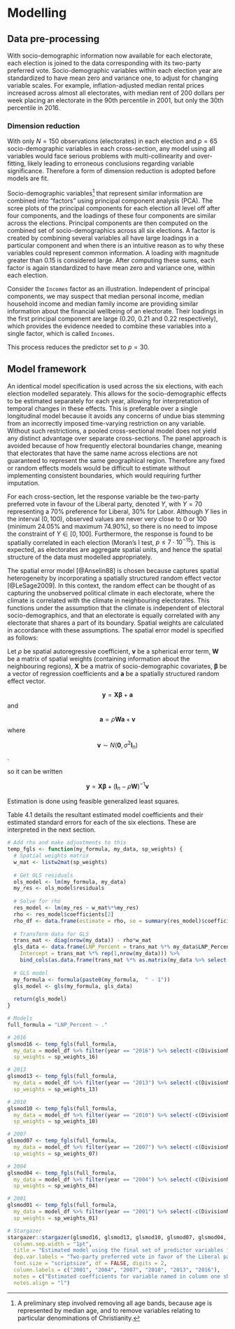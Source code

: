 # Modelling {#modelling}

## Data pre-processing
With socio-demographic information now available for each electorate, each election is joined to the data  corresponding with its two-party preferred vote. Socio-demographic variables within each election year are standardized to have mean zero and variance one, to adjust for changing variable scales. For example, inflation-adjusted median rental prices increased across almost all electorates, with median rent of 200 dollars per week placing an electorate in the 90th percentile in 2001, but only the 30th percentile in 2016.

### Dimension reduction
With only $N = 150$ observations (electorates) in each election and $p = 65$ socio-demographic variables in each cross-section, any model using all variables would face serious problems with multi-collinearity and over-fitting, likely leading to erroneous conclusions regarding variable significance. Therefore a form of dimension reduction is adopted before models are fit. 

Socio-demographic variables[^2] that represent similar information are combined into "factors" using principal component analysis (PCA). The scree plots of the principal components for each election all level off after four components, and the loadings of these four components are similar across the elections. Principal components are then computed on the combined set of socio-demographics across all six elections. A factor is created by combining several variables all have large loadings in a particular component and when there is an intuitive reason as to why these variables could represent common information. A loading with magnitude greater than 0.15 is considered large. After computing these sums, each factor is again standardized to have mean zero and variance one, within each election. 

Consider the `Incomes` factor as an illustration. Independent of principal components, we may suspect that median personal income, median household income and median family income are providing similar information about the financial wellbeing of an electorate. Their loadings in the first principal component are large (0.20, 0.21 and 0.22 respectively), which provides the evidence needed to combine these variables into a single factor, which is called `Incomes`.

This process reduces the predictor set to $p = 30$.

[^2]: A preliminary step involved removing all age bands, because age is represented by median age, and to remove variables relating to particular denominations of Christianity.

## Model framework
An identical model specification is used across the six elections, with each election modelled separately. This allows for the socio-demographic effects to be estimated separately for each year, allowing for interpretation of temporal changes in these effects. This is preferable over a single longitudinal model because it avoids any concerns of undue bias stemming from an incorrectly imposed time-varying restriction on any variable. Without such restrictions, a pooled cross-sectional model does not yield any distinct advantage over separate cross-sections. The panel approach is avoided because of how frequently electoral boundaries change, meaning that electorates that have the same name across elections are not guaranteed to represent the same geographical region. Therefore any fixed or random effects models would be difficult to estimate without implementing consistent boundaries, which would requiring further imputation. 

For each cross-section, let the response variable be the two-party preferred vote in favour of the Liberal party, denoted $Y$, with $Y = 70$ representing a 70% preference for Liberal, 30% for Labor. Although $Y$ lies in the interval $(0,100)$, observed values are never very close to 0 or 100 (minimum $24.05 \%$ and maximum $74.90 \%$), so there is no need to impose the constraint of $Y \in [0,100]$. Furthermore, the response is found to be spatially correlated in each election (Moran's I test, $p \le 7\cdot10^{-15}$). This is expected, as electorates are aggregate spatial units, and hence the spatial structure of the data must modelled appropriately. 

The spatial error model [@Anselin88] is chosen because captures spatial heterogeneity by incorporating a spatially structured random effect vector [@LeSage2009]. In this context, the random effect can be thought of as capturing the unobserved political climate in each electorate, where the climate is correlated with the climate in neighbouring electorates. This functions under the assumption that the climate is independent of electoral socio-demographics, and that an electorate is equally correlated with any electorate that shares a part of its boundary. Spatial weights are calculated in accordance with these assumptions. The spatial error model is specified as follows:

Let $\rho$ be spatial autoregressive coefficient, $\boldsymbol v$ be a spherical error term, ${\boldsymbol W}$ be a matrix of spatial weights (containing information about the neighbouring regions), $\boldsymbol X$ be a matrix of socio-demographic covariates, $\boldsymbol \beta$ be a vector of regression coefficients and $\boldsymbol a$ be a spatially structured random effect vector.

$${\boldsymbol y} = {\boldsymbol X} {\boldsymbol \beta} + {\boldsymbol a}$$
and

$${\boldsymbol a} = \rho {\boldsymbol W} {\boldsymbol a} + {\boldsymbol v}$$
where 

$${\boldsymbol v} \sim N({\boldsymbol 0}, \sigma^2 {\boldsymbol I_n})$$.

so it can be written

$${\boldsymbol y} = {\boldsymbol X} {\boldsymbol \beta} + ({\boldsymbol I}_n-\rho {\boldsymbol W})^{-1}{\boldsymbol v}$$

Estimation is done using feasible generalized least squares.

Table 4.1 details the resultant estimated model coefficients and their estimated standard errors for each of the six elections. These are interpreted in the next section.

```r
# Add rho and make adjustments to this
temp_fgls <- function(my_formula, my_data, sp_weights) {
  # Spatial weights matrix
  w_mat <- listw2mat(sp_weights)
  
  # Get OLS residuals
  ols_model <- lm(my_formula, my_data)
  my_res <- ols_model$residuals
  
  # Solve for rho
  res_model <- lm(my_res ~ w_mat%*%my_res)
  rho <- res_model$coefficients[2]
  rho_df <- data.frame(estimate = rho, se = summary(res_model)$coefficients[2,2], p = summary(res_model)$coefficients[2,4])
  
  # Transform data for GLS
  trans_mat <- diag(nrow(my_data)) - rho*w_mat
  gls_data <- data.frame(LNP_Percent = trans_mat %*% my_data$LNP_Percent,
    Intercept = trans_mat %*% rep(1,nrow(my_data))) %>% 
    bind_cols(as.data.frame(trans_mat %*% as.matrix(my_data %>% select(-LNP_Percent))))
  
  # GLS model
  my_formula <- formula(paste0(my_formula,  " - 1"))
  gls_model <- gls(my_formula, gls_data)
  
  return(gls_model)
}

# Models
full_formula = "LNP_Percent ~ ."

# 2016
glsmod16 <- temp_fgls(full_formula, 
  my_data = model_df %>% filter(year == "2016") %>% select(-c(DivisionNm, year)),
  sp_weights = sp_weights_16)

# 2013
glsmod13 <- temp_fgls(full_formula, 
  my_data = model_df %>% filter(year == "2013") %>% select(-c(DivisionNm, year)),
  sp_weights = sp_weights_13)

# 2010
glsmod10 <- temp_fgls(full_formula, 
  my_data = model_df %>% filter(year == "2010") %>% select(-c(DivisionNm, year)),
  sp_weights = sp_weights_10)

# 2007
glsmod07 <- temp_fgls(full_formula, 
  my_data = model_df %>% filter(year == "2007") %>% select(-c(DivisionNm, year)),
  sp_weights = sp_weights_07)

# 2004
glsmod04 <- temp_fgls(full_formula, 
  my_data = model_df %>% filter(year == "2004") %>% select(-c(DivisionNm, year)),
  sp_weights = sp_weights_04)

# 2001
glsmod01 <- temp_fgls(full_formula, 
  my_data = model_df %>% filter(year == "2001") %>% select(-c(DivisionNm, year)),
  sp_weights = sp_weights_01)

# Stargazer
stargazer::stargazer(glsmod16, glsmod13, glsmod10, glsmod07, glsmod04, glsmod01, header = FALSE, 
  column.sep.width = "1pt", 
  title = "Estimated model using the final set of predictor variables for each of the six elections.",
  dep.var.labels = "Two-party preferred vote in favor of the Liberal party", 
  font.size = "scriptsize", df = FALSE, digits = 2, 
  column.labels = c("2001", "2004", "2007", "2010", "2013", "2016"),
  notes = c("Estimated coefficients for variable named in column one shown for", "election year indicated by column heading, with estimated standard", "deviation for each coefficient shown below in parenthesis. Overall", "summary measures for each regression equation are provided in the", "bottom panel."),
  notes.align = "l")
```

\begin{table}[!htbp] \centering 
  \caption{Estimated model using the final set of predictor variables for each of the six elections.} 
  \label{} 
\scriptsize 
\begin{tabular}{@{\extracolsep{1pt}}lcccccc} 
\\[-1.8ex]\hline 
\hline \\[-1.8ex] 
 & \multicolumn{6}{c}{\textit{Dependent variable:}} \\ 
\cline{2-7} 
\\[-1.8ex] & \multicolumn{6}{c}{Two-party preferred vote in favor of the Liberal party} \\ 
 & 2001 & 2004 & 2007 & 2010 & 2013 & 2016 \\ 
\\[-1.8ex] & (1) & (2) & (3) & (4) & (5) & (6)\\ 
\hline \\[-1.8ex] 
 $\rho$ & 0.48$^{***}$ & 0.29$^{*}$ & 0.15 & $-$0.04 & 0.15 & 0.44$^{***}$ \\ 
  & (0.16) & (0.16) & (0.17) & (0.19) & (0.17) & (0.15) \\ 
  & & & & & & \\ 
 AusCitizen & $-$1.53 & $-$0.87 & 1.00 & 0.67 & $-$2.83 & $-$2.77 \\ 
  & (2.95) & (2.90) & (2.93) & (2.57) & (2.63) & (2.51) \\ 
  & & & & & & \\ 
 Born\_Asia & $-$2.13 & $-$2.56 & $-$7.58$^{***}$ & $-$1.37 & 0.74 & 2.63 \\ 
  & (2.20) & (2.58) & (2.68) & (1.96) & (2.55) & (3.03) \\ 
  & & & & & & \\ 
 Born\_MidEast & $-$0.82 & 1.70 & 1.79 & 2.92$^{*}$ & 3.22$^{*}$ & 1.92 \\ 
  & (1.56) & (1.54) & (1.54) & (1.51) & (1.78) & (1.53) \\ 
  & & & & & & \\ 
 Born\_SE\_Europe & $-$1.63 & $-$1.25 & $-$1.72 & $-$0.20 & 0.04 & 1.02 \\ 
  & (0.99) & (1.15) & (1.34) & (1.17) & (2.05) & (2.34) \\ 
  & & & & & & \\ 
 Born\_UK & $-$1.37 & $-$0.35 & $-$0.29 & 0.29 & $-$0.87 & $-$0.49 \\ 
  & (0.98) & (1.00) & (1.05) & (0.80) & (0.90) & (1.04) \\ 
  & & & & & & \\ 
 BornElsewhere & 1.74 & 4.04 & 9.78$^{**}$ & 5.01 & $-$0.51 & $-$1.08 \\ 
  & (4.52) & (4.46) & (4.47) & (3.59) & (3.67) & (3.40) \\ 
  & & & & & & \\ 
 Buddhism & 1.51 & 1.09 & 2.41$^{*}$ & 0.90 & 2.84$^{*}$ & 1.50 \\ 
  & (1.24) & (1.25) & (1.40) & (1.25) & (1.61) & (1.94) \\ 
  & & & & & & \\ 
 Christianity & 5.17$^{**}$ & 3.08 & $-$0.60 & $-$1.93 & 3.44 & 0.53 \\ 
  & (2.52) & (2.79) & (3.44) & (3.45) & (4.19) & (4.58) \\ 
  & & & & & & \\ 
 CurrentlyStudying & $-$0.09 & 1.73 & 3.28$^{***}$ & 4.03$^{***}$ & 1.69 & $-$1.14 \\ 
  & (1.13) & (1.17) & (1.21) & (1.12) & (1.09) & (1.01) \\ 
  & & & & & & \\ 
 DeFacto & $-$11.02$^{***}$ & $-$9.73$^{***}$ & $-$8.60$^{***}$ & $-$6.55$^{***}$ & $-$5.04$^{**}$ & $-$6.42$^{***}$ \\ 
  & (2.55) & (2.62) & (2.57) & (1.90) & (2.00) & (1.69) \\ 
  & & & & & & \\ 
 DiffAddress & 6.93$^{***}$ & 5.02$^{***}$ & 4.72$^{***}$ & 3.40$^{***}$ & 4.63$^{***}$ & 3.86$^{***}$ \\ 
  & (1.50) & (1.71) & (1.60) & (0.88) & (1.03) & (0.95) \\ 
  & & & & & & \\ 
 Distributive & 1.65 & 2.76$^{**}$ & 2.88$^{**}$ & 2.25$^{**}$ & 2.75$^{**}$ & 1.67 \\ 
  & (1.17) & (1.25) & (1.30) & (1.02) & (1.13) & (1.08) \\ 
  & & & & & & \\ 
 Extractive & 6.81$^{***}$ & 6.09$^{***}$ & 6.97$^{***}$ & 5.81$^{***}$ & 5.31$^{***}$ & 4.69$^{***}$ \\ 
  & (1.31) & (1.42) & (1.48) & (1.16) & (1.23) & (1.36) \\ 
  & & & & & & \\ 
 Indigenous & 4.47$^{***}$ & 6.12$^{***}$ & 5.90$^{***}$ & 6.81$^{***}$ & 5.62$^{***}$ & 3.97$^{***}$ \\ 
  & (1.38) & (1.49) & (1.49) & (1.17) & (1.35) & (1.26) \\ 
  & & & & & & \\ 
 Islam & 2.64 & 1.20 & $-$1.04 & $-$1.21 & 0.61 & 0.15 \\ 
  & (1.72) & (1.71) & (1.94) & (1.80) & (2.00) & (2.03) \\ 
  & & & & & & \\ 
 Judaism & 1.96$^{***}$ & 1.60$^{*}$ & 0.46 & 0.01 & 1.74 & 1.02 \\ 
  & (0.71) & (0.85) & (1.05) & (1.00) & (1.26) & (1.38) \\ 
  & & & & & & \\ 
 ManagerAdminClericalSales & 4.62$^{***}$ & 3.99$^{***}$ & 4.32$^{***}$ & 5.21$^{***}$ & 3.28$^{***}$ & 2.10$^{***}$ \\ 
  & (1.03) & (0.99) & (1.00) & (0.78) & (0.85) & (0.70) \\ 
  & & & & & & \\ 
 Married & $-$1.39 & 1.46 & 5.07$^{*}$ & 5.06$^{*}$ & 5.50$^{**}$ & 2.27 \\ 
  & (2.64) & (2.71) & (2.91) & (2.59) & (2.79) & (2.26) \\ 
  & & & & & & \\ 
 MedianAge & 2.94$^{*}$ & 2.28 & 2.08 & 1.86 & 3.73$^{**}$ & 1.54 \\ 
  & (1.63) & (1.88) & (2.08) & (1.65) & (1.55) & (1.30) \\ 
  & & & & & & \\ 
 NoReligion & 5.76$^{**}$ & 3.53 & 0.25 & $-$0.31 & 3.43 & 1.06 \\ 
  & (2.59) & (2.58) & (2.98) & (2.90) & (3.45) & (3.85) \\ 
  & & & & & & \\ 
 OneParent\_House & $-$0.85 & 0.11 & 0.22 & 1.66 & 1.37 & $-$1.00 \\ 
  & (1.39) & (1.46) & (1.61) & (1.38) & (1.49) & (1.34) \\ 
  & & & & & & \\ 
 OtherLanguageHome & 1.27 & $-$4.69 & $-$4.37 & $-$6.02 & $-$6.76 & $-$10.40$^{**}$ \\ 
  & (4.95) & (5.50) & (5.70) & (4.44) & (5.61) & (4.97) \\ 
  & & & & & & \\ 
 SocialServ & 2.90$^{***}$ & 0.94 & 1.91 & 1.77 & 1.89 & 2.42$^{*}$ \\ 
  & (1.10) & (1.22) & (1.35) & (1.14) & (1.27) & (1.27) \\ 
  & & & & & & \\ 
 Transformative & 4.75$^{***}$ & 3.74$^{**}$ & 3.28$^{*}$ & 5.20$^{***}$ & 5.74$^{***}$ & 2.99$^{**}$ \\ 
  & (1.41) & (1.57) & (1.74) & (1.47) & (1.59) & (1.41) \\ 
  & & & & & & \\ 
 Education & $-$3.04 & $-$0.90 & $-$1.82 & $-$0.77 & 1.94 & 0.62 \\ 
  & (2.99) & (3.04) & (3.35) & (2.89) & (2.86) & (2.23) \\ 
  & & & & & & \\ 
 FamHouseSize & $-$4.35 & $-$6.16$^{*}$ & $-$8.22$^{**}$ & $-$9.67$^{***}$ & $-$5.11$^{*}$ & $-$2.94 \\ 
  & (2.86) & (3.15) & (3.28) & (2.66) & (2.78) & (2.27) \\ 
  & & & & & & \\ 
 PropertyOwned & 1.76 & 0.68 & $-$1.17 & 0.78 & $-$0.92 & $-$0.76 \\ 
  & (1.38) & (1.43) & (1.49) & (1.09) & (1.21) & (1.19) \\ 
  & & & & & & \\ 
 RentLoanPrice & $-$0.70 & 1.01 & 2.12 & $-$0.54 & $-$1.54 & $-$0.31 \\ 
  & (2.02) & (1.96) & (1.96) & (1.48) & (1.68) & (1.50) \\ 
  & & & & & & \\ 
 Incomes & 8.46$^{***}$ & 4.19 & 2.73 & 4.36$^{*}$ & 2.95 & 2.99$^{*}$ \\ 
  & (2.57) & (2.68) & (3.06) & (2.56) & (2.60) & (1.76) \\ 
  & & & & & & \\ 
 Unemployment & 0.36 & $-$1.22 & $-$2.42 & $-$2.88$^{**}$ & $-$5.09$^{***}$ & $-$3.00$^{**}$ \\ 
  & (1.42) & (1.54) & (1.73) & (1.41) & (1.51) & (1.28) \\ 
  & & & & & & \\ 
 Constant & 50.45$^{***}$ & 53.48$^{***}$ & 49.92$^{***}$ & 47.32$^{***}$ & 52.63$^{***}$ & 50.78$^{***}$ \\ 
  & (0.74) & (0.56) & (0.51) & (0.35) & (0.45) & (0.67) \\ 
  & & & & & & \\ 
\hline \\[-1.8ex] 
Observations & 150 & 150 & 150 & 150 & 150 & 150 \\ 
Log Likelihood & $-$399.52 & $-$405.41 & $-$418.08 & $-$398.73 & $-$403.34 & $-$398.33 \\ 
Akaike Inf. Crit. & 863.03 & 874.83 & 900.16 & 861.46 & 870.68 & 860.67 \\ 
Bayesian Inf. Crit. & 951.96 & 963.76 & 989.10 & 950.40 & 959.61 & 949.60 \\ 
\hline 
\hline \\[-1.8ex] 
\textit{Note:}  & \multicolumn{6}{l}{$^{*}$p$<$0.1; $^{**}$p$<$0.05; $^{***}$p$<$0.01} \\ 
 & \multicolumn{6}{l}{Estimated coefficients for variable named in column one shown for} \\ 
 & \multicolumn{6}{l}{election year indicated by column heading, with estimated standard} \\ 
 & \multicolumn{6}{l}{deviation for each coefficient shown below in parenthesis. Overall} \\ 
 & \multicolumn{6}{l}{summary measures for each regression equation are provided in the} \\ 
 & \multicolumn{6}{l}{bottom panel.} \\
\end{tabular} 
\end{table} 
